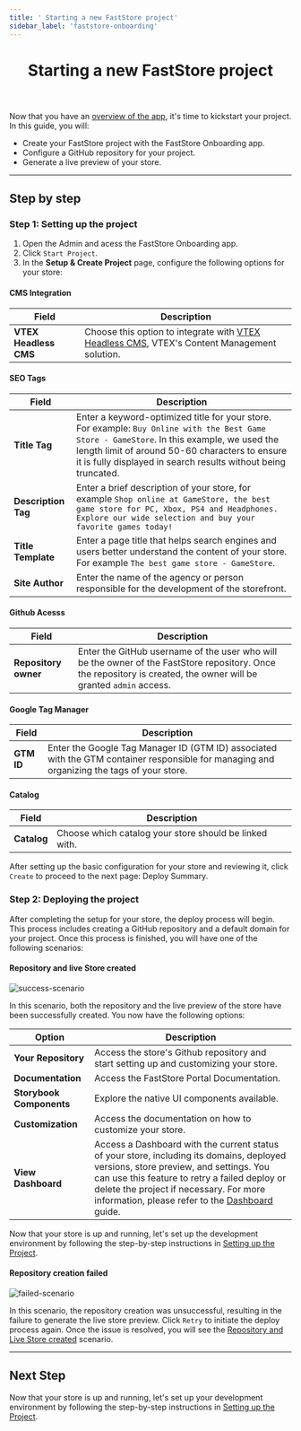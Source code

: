 ```yaml
---
title: ' Starting a new FastStore project'
sidebar_label: 'faststore-onboarding'
---
```



<header>

# Starting a new FastStore project

</header>

Now that you have an [overview of the app](/docs/getting-started/1-faststore-onboarding/overview), it's time to kickstart your project. In this guide, you will:

- Create your FastStore project with the FastStore Onboarding app.
- Configure a GitHub repository for your project.
- Generate a live preview of your store.

---

## Step by step

### Step 1: Setting up the project

1. Open the Admin and acess the FastStore Onboarding app.
2. Click `Start Project`.
3. In the **Setup & Create Project** page, configure the following options for your store:

#### CMS Integration

| Field                 | Description                                                                                 |
| --------------------- | ------------------------------------------------------------------------------------------- |
| **VTEX Headless CMS** | Choose this option to integrate with [VTEX Headless CMS](/docs/headless-cms-overview), VTEX's Content Management solution. |

#### SEO Tags

| Field               | Description                                                                                                                                                                                                                                                     |
| ------------------- | --------------------------------------------------------------------------------------------------------------------------------------------------------------------------------------------------------------------------------------------------------------- |
| **Title Tag**       | Enter a keyword-optimized title for your store. For example: `Buy Online with the Best Game Store - GameStore`. In this example, we used the length limit of around 50-60 characters to ensure it is fully displayed in search results without being truncated. |
| **Description Tag** | Enter a brief description of your store, for example `Shop online at GameStore, the best game store for PC, Xbox, PS4 and Headphones. Explore our wide selection and buy your favorite games today!`                                                            |
| **Title Template**  | Enter a page title that helps search engines and users better understand the content of your store. For example `The best game store - GameStore`.                                                                                                              |
| **Site Author**     | Enter the name of the agency or person responsible for the development of the storefront.                                                                                                                                                                       |

#### Github Acesss

| Field                | Description                                                                                                                                                        |
| -------------------- | ------------------------------------------------------------------------------------------------------------------------------------------------------------------ |
| **Repository owner** | Enter the GitHub username of the user who will be the owner of the FastStore repository. Once the repository is created, the owner will be granted `admin` access. |

#### Google Tag Manager

| Field      | Description                                                                                                                                |
| ---------- | ------------------------------------------------------------------------------------------------------------------------------------------ |
| **GTM ID** | Enter the Google Tag Manager ID (GTM ID) associated with the GTM container responsible for managing and organizing the tags of your store. |

#### Catalog

| Field       | Description                                            |
| ----------- | ------------------------------------------------------ |
| **Catalog** | Choose which catalog your store should be linked with. |

After setting up the basic configuration for your store and reviewing it, click `Create` to proceed to the next page: Deploy Summary.

### Step 2: Deploying the project

After completing the setup for your store, the deploy process will begin. This process includes creating a GitHub repository and a default domain for your project. Once this process is finished, you will have one of the following scenarios:

#### Repository and live Store created

![success-scenario](https://vtexhelp.vtexassets.com/assets/docs/src/fs-deploy-summary___fff7675f0520efb8e7fbf51307af69f8.png)

In this scenario, both the repository and the live preview of the store have been successfully created. You now have the following options:

| Option                   | Description                                                                                                                                                                                                                                                                                                                                 |
| ------------------------ | ------------------------------------------------------------------------------------------------------------------------------------------------------------------------------------------------------------------------------------------------------------------------------------------------------------------------------------------- |
| **Your Repository**      | Access the store's Github repository and start setting up and customizing your store.                                                                                                                                                                                                                                                       |
| **Documentation**        | Access the FastStore Portal Documentation.                                                                                                                                                                                                                                                                                                  |
| **Storybook Components** | Explore the native UI components available.                                                                                                                                                                                                                                                                                                 |
| **Customization**        | Access the documentation on how to customize your store.                                                                                                                                                                                                                                                                                    |
| **View Dashboard**       | Access a Dashboard with the current status of your store, including its domains, deployed versions, store preview, and settings. You can use this feature to retry a failed deploy or delete the project if necessary. For more information, please refer to the [Dashboard](/docs/getting-started/1-faststore-onboarding/dashboard) guide. |

Now that your store is up and running, let's set up the development environment by following the step-by-step instructions in [Setting up the Project](/docs/getting-started/2-setting-up-the-project).

#### Repository creation failed

![failed-scenario](https://vtexhelp.vtexassets.com/assets/docs/src/fs-deploy-error___82b3aa8e15a88bbe4fb8f134eba79fca.png)

In this scenario, the repository creation was unsuccessful, resulting in the failure to generate the live store preview. Click `Retry` to initiate the deploy process again. Once the issue is resolved, you will see the [Repository and Live Store created](#repository-and-live-store-created) scenario.

---

## Next Step

Now that your store is up and running, let's set up your development environment by following the step-by-step instructions in [Setting up the Project](/docs/getting-started/2-setting-up-the-project).
